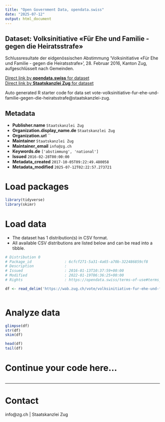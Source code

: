 ```yaml
---
title: "Open Government Data, opendata.swiss"
date: "2025-07-12"
output: html_document
---
```


## Dataset: Volksinitiative «Für Ehe und Familie - gegen die Heiratsstrafe»

Schlussresultate der eidgenössischen Abstimmung 'Volksinitiative «Für Ehe und Familie - gegen die Heiratsstrafe»', 28. Februar 2016, Kanton Zug, aufgeschlüsselt nach Gemeinden.

[Direct link by **opendata.swiss** for dataset](https://opendata.swiss/de/dataset/volksinitiative-fur-ehe-und-familie-gegen-die-heiratsstrafe1)<br>
[Direct link by **Staatskanzlei Zug** for dataset](https://wab.zug.ch/vote/volksinitiative-fur-ehe-und-familie-gegen-die-heiratsstrafe/data)

Auto generated R starter code for data set vote-volksinitiative-fur-ehe-und-familie-gegen-die-heiratsstrafe@staatskanzlei-zug.

## Metadata

- **Publisher.name** `Staatskanzlei Zug`
- **Organization.display_name.de** `Staatskanzlei Zug`
- **Organization.url** ``
- **Maintainer** `Staatskanzlei Zug`
- **Maintainer_email** `info@zg.ch`
- **Keywords.de** `['abstimmung', 'national']`
- **Issued** `2016-02-28T00:00:00`
- **Metadata_created** `2017-10-05T09:22:49.480058`
- **Metadata_modified** `2025-07-12T02:22:57.273721`


# Load packages

```r

library(tidyverse)
library(skimr)

```

# Load data

-   The dataset has 1 distribution(s) in CSV format.
-   All available CSV distributions are listed below and can be read into a tibble.

```r

# Distribution 0
# Package_id               : 6cfcf271-5a31-4a65-a70b-322486859cf8
# Description              : 
# Issued                   : 2016-01-13T10:37:59+00:00
# Modified                 : 2022-01-19T06:36:25+00:00
# Rights                   : https://opendata.swiss/terms-of-use#terms_by

df <- read_delim('https://wab.zug.ch/vote/volksinitiative-fur-ehe-und-familie-gegen-die-heiratsstrafe/data-csv')



```

# Analyze data

```r

glimpse(df)
str(df)
skim(df)

head(df)
tail(df)

```

# Continue your code here...

```r

```

------------------------------------------------------------------------

# Contact

info@zg.ch | Staatskanzlei Zug
